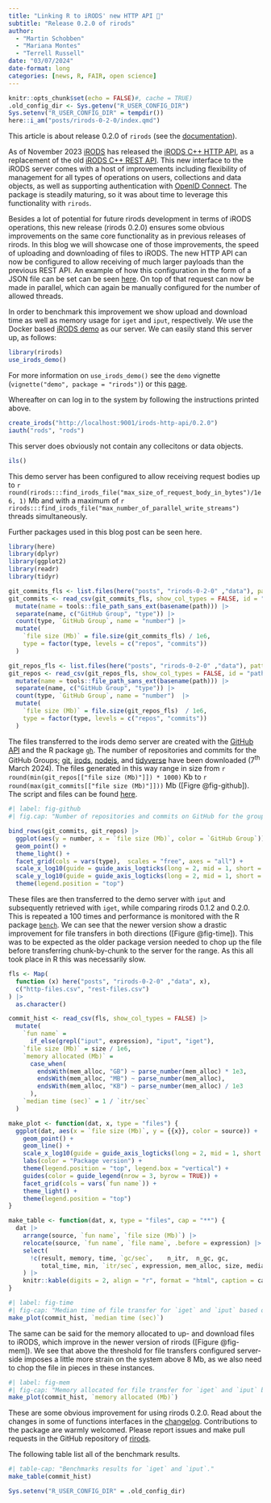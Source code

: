 ```yaml
---
title: "Linking R to iRODS' new HTTP API 🥳"
subtitle: "Release 0.2.0 of rirods"
author: 
  - "Martin Schobben"
  - "Mariana Montes"
  - "Terrell Russell"
date: "03/07/2024"
date-format: long
categories: [news, R, FAIR, open science]
---
```


```r
knitr::opts_chunk$set(echo = FALSE)#, cache = TRUE)
.old_config_dir <- Sys.getenv("R_USER_CONFIG_DIR")
Sys.setenv("R_USER_CONFIG_DIR" = tempdir())
here::i_am("posts/rirods-0-2-0/index.qmd")
```

::: {.callout-note}
This article is about  release 0.2.0 of `rirods` (see the [documentation](http://rirods.irods4r.org)).
:::

As of November 2023 [iRODS](https://irods.org) has released the [iRODS C++ HTTP API](https://irods.org/2023/11/initial-release-of-the-irods-http-api/), as a replacement of the old [iRODS C++ REST API](https://github.com/irods/irods_client_rest_cpp). This new interface to the iRODS server comes with a host of improvements including flexibility of management for all types of operations on users, collections and data objects, as well as supporting authentication with [OpenID Connect](https://openid.net/developers/how-connect-works/). The package is steadily maturing, so it was about time to leverage this functionality with `rirods`.

Besides a lot of potential for future rirods development in terms of iRODS operations, this new release (rirods 0.2.0) ensures some obvious improvements on the same core functionality as in previous releases of rirods. In this blog we will showcase one of those improvements, the speed of uploading and downloading of files to iRODS. The new HTTP API can now be configured to allow receiving of much larger payloads than the previous REST API. An example of how this configuration in the form of a JSON file can be set can be seen [here](https://github.com/irods/irods_demo/blob/main/irods_client_http_api/config.json). On top of that request can now be made in parallel, which can again be manually configured for the number of allowed threads.

In order to benchmark this improvement we show upload and download time as well as memory usage for `iget` and `iput`, respectively. We use the Docker based [iRODS demo](https://github.com/irods/irods_demo) as our server. We can easily stand this server up, as follows:

```r
library(rirods)
use_irods_demo()
```

For more information on `use_irods_demo()` see the `demo` vignette (`vignette("demo", package = "rirods")`) or this [page](https://rirods.irods4r.org/articles/demo.html). 

Whereafter on can log in to the system by following the instructions printed above.

```r
create_irods("http://localhost:9001/irods-http-api/0.2.0") 
iauth("rods", "rods")
```

This server does obviously not contain any collecitons or data objects.

```r
ils()
```

This demo server has been configured to allow receiving request bodies up to `r round(rirods:::find_irods_file("max_size_of_request_body_in_bytes")/1e6, 1)` Mb and with a maximum of `r rirods:::find_irods_file("max_number_of_parallel_write_streams")` threads simultaneously.

Further packages used in this blog post can be seen here.

```r
library(here)
library(dplyr)
library(ggplot2)
library(readr)
library(tidyr)
```


```r
git_commits_fls <- list.files(here("posts", "rirods-0-2-0" ,"data"), pattern = "_commits", full.names = TRUE)
git_commits <- read_csv(git_commits_fls, show_col_types = FALSE, id = "path") |> 
  mutate(name = tools::file_path_sans_ext(basename(path))) |> 
  separate(name, c("GitHub Group", "type")) |> 
  count(type, `GitHub Group`, name = "number") |> 
  mutate(
    `file size (Mb)` = file.size(git_commits_fls) / 1e6,
    type = factor(type, levels = c("repos", "commits"))
  )

git_repos_fls <- list.files(here("posts", "rirods-0-2-0" ,"data"), pattern = "_repos", full.names = TRUE)
git_repos <- read_csv(git_repos_fls, show_col_types = FALSE, id = "path") |> 
  mutate(name = tools::file_path_sans_ext(basename(path))) |> 
  separate(name, c("GitHub Group", "type")) |> 
  count(type, `GitHub Group`, name = "number")  |> 
  mutate(
    `file size (Mb)` = file.size(git_repos_fls)  / 1e6,
    type = factor(type, levels = c("repos", "commits"))
  )

```

The files transferred to the irods demo server are created with the [GitHub API](https://docs.github.com/en/rest?apiVersion=2022-11-28) and the R package [`gh`](https://gh.r-lib.org/). The number of repositories and commits for the GitHub Groups; [git](https://github.com/git), [irods](https://github.com/irods), [nodejs](https://github.com/nodejs), and [tidyverse](https://github.com/tidyverse) have been downloaded (7^th^ March 2024). The files generated in this way range in size from `r round(min(git_repos[["file size (Mb)"]]) * 1000)` Kb to `r round(max(git_commits[["file size (Mb)"]]))` Mb ([Figre @fig-github]). The script and files can be found [here](https://github.com/FAIReLABS/iRODS4R/tree/main/posts/rirods-0-2-0).

```r
#| label: fig-github 
#| fig.cap: "Number of repositories and commits on GitHub for the groups git, irods, nodejs, and tidyverse."

bind_rows(git_commits, git_repos) |> 
  ggplot(aes(y = number, x = `file size (Mb)`, color = `GitHub Group`)) +
  geom_point() +
  theme_light() +
  facet_grid(cols = vars(type),  scales = "free", axes = "all") +
  scale_x_log10(guide = guide_axis_logticks(long = 2, mid = 1, short = 0.5))+
  scale_y_log10(guide = guide_axis_logticks(long = 2, mid = 1, short = 0.5)) +
  theme(legend.position = "top")
```

These files are then transferred to the demo server with `iput` and subsequently retrieved with `iget`, while comparing rirods 0.1.2 and 0.2.0. This is repeated a 100 times and performance is monitored with the R package [`bench`](https://bench.r-lib.org/). We can see that the newer version show a drastic improvement for file transfers in both directions ([Figure @fig-time]). This was to be expected as the older package version needed to chop up the file before transferring chunk-by-chunk to the server for the range. As this all took place in R this was necessarily slow.


```r
fls <- Map(
  function (x) here("posts", "rirods-0-2-0" ,"data", x),
  c("http-files.csv", "rest-files.csv")
) |>  
  as.character() 

commit_hist <- read_csv(fls, show_col_types = FALSE) |>
  mutate(
    `fun name` =
      if_else(grepl("iput", expression), "iput", "iget"),
    `file size (Mb)` = size / 1e6,
    `memory allocated (Mb)` =
      case_when(
        endsWith(mem_alloc, "GB") ~ parse_number(mem_alloc) * 1e3,
        endsWith(mem_alloc, "MB") ~ parse_number(mem_alloc),
        endsWith(mem_alloc, "KB") ~ parse_number(mem_alloc) / 1e3
      ),
    `median time (sec)` = 1 / `itr/sec`
  ) 

make_plot <- function(dat, x, type = "files") {
  ggplot(dat, aes(x = `file size (Mb)`, y = {{x}}, color = source)) +
    geom_point() +
    geom_line() +
    scale_x_log10(guide = guide_axis_logticks(long = 2, mid = 1, short = 0.5)) +
    labs(color = "Package version") + 
    theme(legend.position = "top", legend.box = "vertical") +
    guides(color = guide_legend(nrow = 3, byrow = TRUE)) +
    facet_grid(cols = vars(`fun name`)) +
    theme_light() +
    theme(legend.position = "top")
}

make_table <- function(dat, x, type = "files", cap = "**") {
  dat |>  
    arrange(source, `fun name`, `file size (Mb)`) |> 
    relocate(source, `fun name`, `file name`, .before = expression) |> 
    select(
      !c(result, memory, time, `gc/sec`,	n_itr,	n_gc, gc, 
         total_time, min, `itr/sec`, expression, mem_alloc, size, median), 
    ) |> 
    knitr::kable(digits = 2, align = "r", format = "html", caption = cap)
}
```


```r
#| label: fig-time
#| fig-cap: "Median time of file transfer for `iget` and `iput` based on `bench`."
make_plot(commit_hist, `median time (sec)`)
```

The same can be said for the memory allocated to up- and download files to iRODS, which improve in the newer version of rirods ([Figure @fig-mem]). We see that above the threshold for file transfers configured server-side imposes a little more strain on the system above 8 Mb, as we also need to chop the file in pieces in these instances.

```r
#| label: fig-mem
#| fig-cap: "Memory allocated for file transfer for `iget` and `iput` based on `bench`."
make_plot(commit_hist, `memory allocated (Mb)`)
```

These are some obvious improvement for using rirods 0.2.0. Read about the changes in some of functions interfaces in the [changelog](https://rirods.irods4r.org/news/index.html). Contributions to the package are warmly welcomed. Please report issues and make pull requests in the GitHub repository of [rirods](https://github.com/irods/irods_client_library_rirods).

The following table list all of the benchmark results.

```r
#| table-cap: "Benchmarks results for `iget` and `iput`."
make_table(commit_hist)
```



```r
Sys.setenv("R_USER_CONFIG_DIR" = .old_config_dir)
```

